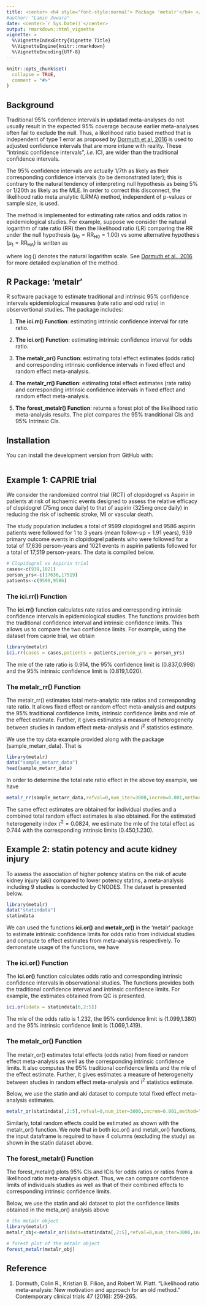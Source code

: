 ```yaml
---
title: <center> <h4 style="font-style:normal"> Package 'metalr'</h4> </center>
#author: "Lamin Juwara"
date: <center>`r Sys.Date()`</center>
output: rmarkdown::html_vignette
vignette: >
  %\VignetteIndexEntry{Vignette Title}
  %\VignetteEngine{knitr::rmarkdown}
  %\VignetteEncoding{UTF-8}
---
```


```r
knitr::opts_chunk$set(
  collapse = TRUE,
  comment = "#>"
)
```

## Background

Traditional 95% confidence intervals in updatad meta-analyses do not usually result in the expected 95% coverage because earlier meta-analyses often fail to exclude the null. Thus, a likelihood ratio based method that is independent of type 1 error as proposed by [Dormuth et al, 2016](https://www.ncbi.nlm.nih.gov/pubmed/26837056) is used to adjusted confidence intervals that are more intune with reality. These "intrinsic confidence intervals", *i.e.*   ICI, are wider than the traditional confidence intervals.

The 95% confidence intervals are actually 1/7th as likely as their corresponding confidence intervals (to be demonstrated later); this is contrary to the natural tendency of interpreting null hypothesis as being 5% or 1/20th as likely as the MLE. In order to correct this disconnect, the likelihood ratio meta analytic (LRMA) method, independent of p-values or sample size, is used.

The method is implemented for estimating rate ratios and odds ratios in epidemiological studies. For example, suppose we consider the natural logarithm of rate ratio (RR) then the likelihood ratio (LR) comparing the RR under the null hypothesis ($\mu_0 = \text{RR}_{\text{H0}} = 1.00$) vs some alternative hypothesis ($\mu_1 = \text{RR}_{\text{HA}}$) is written as

\begin{align*}
\text{LR} = \exp\left(\frac{(\log RR_{MLE}-\log RR_{HA})^2}{2\sigma_{HA}^2}-\frac{(\log RR_{MLE}-\log RR_{H0})^2}{2\sigma_{H0}^2}+\log\left(\frac{\sigma_{HA}}{\sigma_{H0}}\right)\right)
\end{align*}
where $\log()$ denotes the natural logarithm scale. See [Dormuth et al., 2016](https://www.ncbi.nlm.nih.gov/pubmed/26837056) for more detailed explanation of the method.


## R Package: 'metalr'

R software package to estimate traditional and intrinsic 95% confidence intervals epidemiological measures (rate ratio and odd ratio) in observertional studies. The package includes:

1. **The ici.rr() Function**: estimating intrinsic confidence interval for rate ratio.

2. **The ici.or() Function**: estimating intrinsic confidence interval for odds ratio.

3. **The metalr_or() Function**: estimating total effect estimates (odds ratio) and corresponding intrinsic confidence intervals  in fixed effect and random effect meta-analysis.

4. **The metalr_rr() Function**: estimating total effect estimates (rate ratio) and corresponding intrinsic confidence intervals  in fixed effect and random effect meta-analysis.

5. **The forest_metalr() Function**: returns a forest plot of the likelihood ratio meta-analysis results. The plot compares the 95% tranditional CIs and 95% Intrinsic CIs.



## Installation

You can install the development version from GitHub with:

```r

```


## Example 1: CAPRIE trial

We consider the randomized control trial (RCT) of clopidogrel vs Aspirin in patients at risk of ischaemic events designed to assess the relative efficacy of clopidogrel (75mg once daily) to that of aspirin (325mg once daily) in reducing the risk of ischemic stroke, MI or vascular death.

The study population includes a total of 9599 clopidogrel and 9586 aspirin patients were followed for 1 to 3 years (mean follow-up = 1.91 years), 939 primary outcome events in clopidogrel patients who were followed for a total of 17,636 person-years and 1021 events in aspirin patients followed for a total of 17,519 person-years. The data is compiled below.


```r
# Clopidogrel vs Aspirin trial
cases<-c(939,1021)
person_yrs<-c(17636,17519)
patients<-c(9599,9586)   
```

### The ici.rr() Function 

The **ici.rr()** function calculates rate ratios and corresponding intrinsic confidence intervals in epidemiological studies. The functions provides both the traditional confidence interval and intrinsic confidence limits. This allows us to compare the two confidence limits. For example, using the dataset from caprie trial, we obtain

```r
library(metalr)
ici.rr(cases = cases,patients = patients,person_yrs = person_yrs)
```
The mle of the rate ratio is 0.914, the 95% confidence limit is (0.837,0.998) and the 95% intrinsic confidence limit is (0.819,1.020).

### The metalr_rr() Function

The metalr_rr() estimates total meta-analytic rate ratios and corresponding rate ratio. It allows fixed effect or random effect meta-analysis and outputs the 95% traditional confidence limits, intrinsic confidence limits and mle of the effect estimate. Further, it gives estimates a measure of heterogeneity between studies in random effect meta-analysis and $I^2$ statistics estimate.

We use the toy data example provided along with the package (sample_metarr_data). That is

```r
library(metalr)
data("sample_metarr_data")
head(sample_metarr_data)
```

In order to determine the total rate ratio effect in the above toy example, we have

```r
metalr_rr(sample_metarr_data,refval=0,num_iter=3000,increm=0.001,method="random")
```
The same effect estimates are obtained for individual studies and a combined total random effect estimates is also obtained. For the estimated heterogeneity index $\tau^2 = 0.0824$, we estimate the mle of the total effect as 0.744 with the corresponding intrinsic limits (0.450,1.230).

## Example 2: statin potency and acute kidney injury

To assess the association of higher potency statins on the risk of acute kidney injury (aki) compared to lower potency statins, a meta-analysis including 9 studies is conducted by CNODES. The dataset is presented below.

```r
library(metalr)
data("statindata")
statindata
```

We can used the functions **ici.or()** and **metalr_or()** in the 'metalr' package to estimate intrinsic confidence limits for odds ratio from individual studies and compute to effect estimates from meta-analysis respectively. To demonstate usage of the functions, we have

### The ici.or() Function 

The **ici.or()** function calculates odds ratio and corresponding intrinsic confidence intervals in observational studies. The functions provides both the traditional confidence interval and intrinsic confidence limits. For example, the estimates obtained from QC is presented.

```r
ici.or(idata = statindata[6,2:5])
```
The mle of the odds ratio is 1.232, the 95% confidence limit is (1.099,1.380) and the 95% intrinsic confidence limit is (1.069,1.419).

### The metalr_or() Function

The metalr_or() estimates total effects (odds ratio) from fixed or random effect meta-analysis as well as the corresponding intrinsic confidence limits. It also computes the 95% traditional confidence limits and the mle of the effect estimate. Further, it gives estimates a measure of heterogeneity between studies in random effect meta-analysis and $I^2$ statistics estimate.


Below, we use the statin and aki dataset to compute total fixed effect meta-analysis estimates.

```r
metalr_or(statindata[,2:5],refval=0,num_iter=3000,increm=0.001,method="fixed")
```

Similarly, total random effects could be estimated as shown with the metalr_or() function. We note that in both icc.or() and metalr_or() functions, the input dataframe is required to have 4 columns (excluding the study) as shown in the statin dataset above.

### The forest_metalr() Function

The forest_metalr() plots 95% CIs and ICIs for odds ratios or ratios from a likelihood ratio meta-analysis object. Thus, we can compare confidence limits of individuals studies as well as that of their combined effects to corresponding intrinsic confidence limits.

Below, we use the statin and aki dataset to plot the confidence limits obtained in the meta_or() analysis above

```r
# the metalr object
library(metalr)
metalr_obj<-metalr_or(idata=statindata[,2:5],refval=0,num_iter=3000,increm=0.001,method = "random")

# forest plot of the metalr object
forest_metalr(metalr_obj)
```


## Reference

1. Dormuth, Colin R., Kristian B. Filion, and Robert W. Platt. "Likelihood ratio meta-analysis: New motivation and approach for an old method." Contemporary clinical trials 47 (2016): 259-265.
